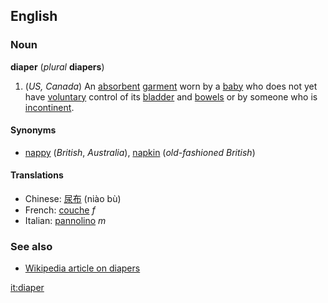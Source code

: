 <!--If you edit this page, please also edit "nappy" to keep these pages in synch.-->


==English==
===Noun===
'''diaper''' (''plural'' '''diapers''')

#(''US, Canada'') An [[absorbent]] [[garment]] worn by a [[baby]] who does not yet have [[voluntary]] control of its [[bladder]] and [[bowels]] or by someone who is [[incontinent]].

====Synonyms====
*[[nappy]] (''British'', ''Australia''), [[napkin]] (''old-fashioned British'')

====Translations====
*Chinese: [[尿布]] (niào bù)
*French: [[couche]] ''f''
*Italian: [[pannolino]] ''m''

===See also===
*[[w:Diaper|Wikipedia article on diapers]]


<!--If you edit this page, please also edit "nappy" to keep these pages in synch.-->

[[it:diaper]]